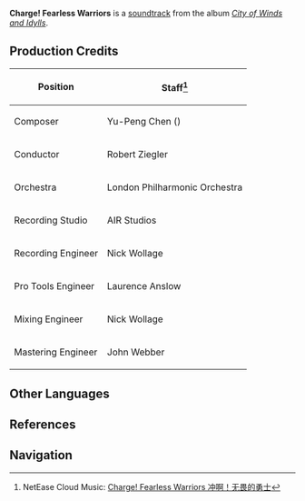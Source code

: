 {{Soundtrack Infobox
|title          =
|image          = City of Winds and Idylls.png
|album          = City of Winds and Idylls
|disc           = 3
|number         = 56
|featured       = GENSHIN CONCERT 2021 "Melodies of an Endless Journey" (CD)
|featured2      =
|featured3      =
|featured_disc  = B
|featured_disc2 =
|featured_disc3 =
|youtube_id     = FYgGSFgWjBw
|youtube_time   = 951
|spotify_id     = 1LOMnXw9DRE2JPrBEPuzAX
|during         = [[Domains]]
|domain         = Court of Flowing Sand;Taishan Mansion
|previous       = Endless Echoes
|next           = Beats of Water Drops
}}
'''Charge! Fearless Warriors''' is a [[soundtrack]] from the album ''[[City of Winds and Idylls]]''.

==Production Credits==
{| class="wikitable" style="text-align:left; height:0.5em"
! Position
! Staff<ref>NetEase Cloud Music: [https://music.163.com/#/song?id=1481390944 Charge! Fearless Warriors 冲啊！无畏的勇士]</ref>
|-
! Composer
| Yu-Peng Chen ({{Lang|zh=陈致逸|mini=1}})
|-
! Conductor
| Robert Ziegler
|-
! Orchestra
| London Philharmonic Orchestra
|-
! Recording Studio
| AIR Studios
|-
! Recording Engineer
| Nick Wollage
|-
! Pro Tools Engineer
| Laurence Anslow
|-
! Mixing Engineer
| Nick Wollage
|-
! Mastering Engineer
| John Webber
|}
<!--
==Trivia==
-->
==Other Languages==
{{Other Languages|default_hidden = 1
|en      = Charge! Fearless Warriors
|zhs     = 冲啊！无畏的勇士
|zhs_rm  = Chōng a! Wúwèi de Yǒngshì
|zht     = 衝啊!無畏的勇士
|zht_rm  = Chōng a! Wúwèi de Yǒngshì
|ja      = 征け！不敵な戦士よ
|ja_rm   = Yuke! Futeki-na Senshi yo
}}

==References==
{{Reflist}}

==Navigation==
{{Soundtrack Navbox|City of Winds and Idylls}}